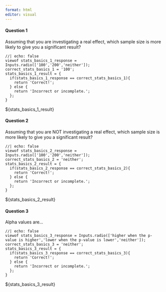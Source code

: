 ```yaml
---
format: html
editor: visual
---
```


#### Question 1
Assuming that you are investigating a real effect, which sample size is more likely to give you a significant result?
```ojs
//| echo: false
viewof stats_basics_1_response = Inputs.radio(['100','200','neither']);
correct_stats_basics_1 = '100';
stats_basics_1_result = {
  if(stats_basics_1_response == correct_stats_basics_1){
    return 'Correct!';
  } else {
    return 'Incorrect or incomplete.';
  };
}
```
${stats_basics_1_result}

#### Question 2

Assuming that you are NOT investigating a real effect, which sample size is more likely to give you a significant result?
```ojs
//| echo: false
viewof stats_basics_2_response = Inputs.radio(['100','200','neither']);
correct_stats_basics_2 = 'neither';
stats_basics_2_result = {
  if(stats_basics_2_response == correct_stats_basics_2){
    return 'Correct!';
  } else {
    return 'Incorrect or incomplete.';
  };
}
```
${stats_basics_2_result}

#### Question 3
Alpha values are...
```ojs
//| echo: false
viewof stats_basics_3_response = Inputs.radio(['higher when the p-value is higher','lower when the p-value is lower','neither']);
correct_stats_basics_3 = 'neither';
stats_basics_3_result = {
  if(stats_basics_3_response == correct_stats_basics_3){
    return 'Correct!';
  } else {
    return 'Incorrect or incomplete.';
  };
}
```
${stats_basics_3_result}
